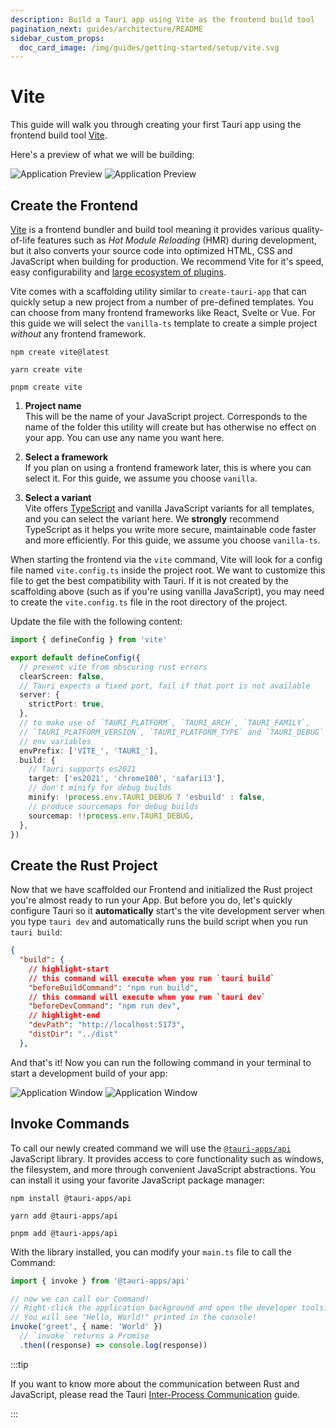 ```yaml
---
description: Build a Tauri app using Vite as the frontend build tool
pagination_next: guides/architecture/README
sidebar_custom_props:
  doc_card_image: /img/guides/getting-started/setup/vite.svg
---
```



# Vite

This guide will walk you through creating your first Tauri app using the frontend build tool [Vite].

<Intro />

Here's a preview of what we will be building:

![Application Preview](./vite-light.png#gh-light-mode-only)
![Application Preview](./vite-dark.png#gh-dark-mode-only)

## Create the Frontend

[Vite] is a frontend bundler and build tool meaning it provides various quality-of-life features such as _Hot Module Reloading_ (HMR) during development, but it also converts your source code into optimized HTML, CSS and JavaScript when building for production. We recommend Vite for it's speed, easy configurability and [large ecosystem of plugins][awesome-vite].

Vite comes with a scaffolding utility similar to `create-tauri-app` that can quickly setup a new project from a number of pre-defined templates. You can choose from many frontend frameworks like React, Svelte or Vue. For this guide we will select the `vanilla-ts` template to create a simple project _without_ any frontend framework.

<Tabs groupId="package-manager">
  <TabItem value="npm" label="npm" default>

```shell
npm create vite@latest
```

  </TabItem>
  <TabItem value="yarn" label="Yarn">

```shell
yarn create vite
```

  </TabItem>
  <TabItem value="pnpm" label="pnpm">

```shell
pnpm create vite
```

  </TabItem>
</Tabs>

1. **Project name**  
   This will be the name of your JavaScript project. Corresponds to the name of the folder this utility will create but has otherwise no effect on your app. You can use any name you want here.

2. **Select a framework**  
   If you plan on using a frontend framework later, this is where you can select it. For this guide, we assume you choose `vanilla`.

3. **Select a variant**  
   Vite offers [TypeScript] and vanilla JavaScript variants for all templates, and you can select the variant here. We **strongly** recommend TypeScript as it helps you write more secure, maintainable code faster and more efficiently. For this guide, we assume you choose `vanilla-ts`.

When starting the frontend via the `vite` command, Vite will look for a config file named `vite.config.ts` inside the project root. We want to customize this file to get the best compatibility with Tauri. If it is not created by the scaffolding above (such as if you're using vanilla JavaScript), you may need to create the `vite.config.ts` file in the root directory of the project.

Update the file with the following content:

```typescript title=vite.config.ts
import { defineConfig } from 'vite'

export default defineConfig({
  // prevent vite from obscuring rust errors
  clearScreen: false,
  // Tauri expects a fixed port, fail if that port is not available
  server: {
    strictPort: true,
  },
  // to make use of `TAURI_PLATFORM`, `TAURI_ARCH`, `TAURI_FAMILY`,
  // `TAURI_PLATFORM_VERSION`, `TAURI_PLATFORM_TYPE` and `TAURI_DEBUG`
  // env variables
  envPrefix: ['VITE_', 'TAURI_'],
  build: {
    // Tauri supports es2021
    target: ['es2021', 'chrome100', 'safari13'],
    // don't minify for debug builds
    minify: !process.env.TAURI_DEBUG ? 'esbuild' : false,
    // produce sourcemaps for debug builds
    sourcemap: !!process.env.TAURI_DEBUG,
  },
})
```

## Create the Rust Project

<TauriInit destDirValue="../dist" devPathValue="http://localhost:5173" />

Now that we have scaffolded our Frontend and initialized the Rust project you're almost ready to run your App.
But before you do, let's quickly configure Tauri so it **automatically** start's the vite development server when you type `tauri dev` and automatically runs the build script when you run `tauri build`:

```json title=src-tauri/tauri.conf.json
{
  "build": {
    // highlight-start
    // this command will execute when you run `tauri build`
    "beforeBuildCommand": "npm run build",
    // this command will execute when you run `tauri dev`
    "beforeDevCommand": "npm run dev",
    // highlight-end
    "devPath": "http://localhost:5173",
    "distDir": "../dist"
  },
```

And that's it! Now you can run the following command in your terminal to start a development build of your app:

<Command name="dev" />

![Application Window](./vite-dev-light.png#gh-light-mode-only)
![Application Window](./vite-dev-dark.png#gh-dark-mode-only)

## Invoke Commands

<Commands />

To call our newly created command we will use the [`@tauri-apps/api`] JavaScript library. It provides access to core functionality such as windows, the filesystem, and more through convenient JavaScript abstractions. You can install it using your favorite JavaScript package manager:

<Tabs groupId="package-manager">
  <TabItem value="npm" label="npm" default>

```shell
npm install @tauri-apps/api
```

  </TabItem>
  <TabItem value="yarn" label="Yarn">

```shell
yarn add @tauri-apps/api
```

  </TabItem>
  <TabItem value="pnpm" label="pnpm">

```shell
pnpm add @tauri-apps/api
```

  </TabItem>
</Tabs>

With the library installed, you can modify your `main.ts` file to call the Command:

```typescript title=src/main.ts
import { invoke } from '@tauri-apps/api'

// now we can call our Command!
// Right-click the application background and open the developer tools.
// You will see "Hello, World!" printed in the console!
invoke('greet', { name: 'World' })
  // `invoke` returns a Promise
  .then((response) => console.log(response))
```

:::tip

If you want to know more about the communication between Rust and JavaScript, please read the Tauri [Inter-Process Communication][inter-process-communication] guide.

:::

<!-- TODO: Show how you can add this and screenshots of what it looks like -->

[vite]: https://vitejs.dev
[cargo]: https://doc.rust-lang.org/cargo/
[typescript]: https://www.typescriptlang.org
[prerequisites]: ../prerequisites.md
[awesome-vite]: https://github.com/vitejs/awesome-vite#plugins
[`@tauri-apps/api`]: ../../../api/js/
[inter-process-communication]: ../../architecture/inter-process-communication/README.md
